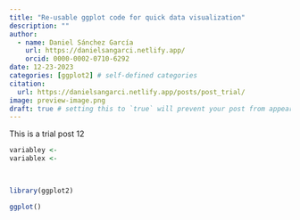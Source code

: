 ```yaml
---
title: "Re-usable ggplot code for quick data visualization"
description: ""
author:
  - name: Daniel Sánchez García
    url: https://danielsangarci.netlify.app/
    orcid: 0000-0002-0710-6292
date: 12-23-2023
categories: [ggplot2] # self-defined categories
citation: 
  url: https://danielsangarci.netlify.app/posts/post_trial/ 
image: preview-image.png
draft: true # setting this to `true` will prevent your post from appearing on your listing page until you're ready!
---
```


This is a trial post 12

```r

variabley <-
variablex <- 
  


library(ggplot2)

ggplot()
```
